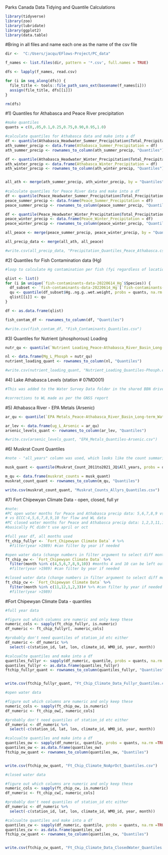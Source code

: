 Parks Canada Data Tidying and Quantile Calculations



```r
library(tidyverse)
library(zoo)
library(lubridate)
library(ggplot2)
library(data.table)
```

#Bring in all files and name each one as the name of the csv file
```r

dir <-  "C:/Users/jacqu/EFlows-Project/PC_data" 

f_names <- list.files(dir, pattern = '*.csv', full.names = TRUE)

dfs <- lapply(f_names, read.csv)

for (i in seq_along(dfs)) {
  file_title <- tools::file_path_sans_ext(basename(f_names[i]))
  assign(file_title, dfs[[i]])
}

rm(dfs)

```

#1) Quantiles for Athabasca and Peace River precipitation
```r
#make quantiles
quants = c(0,.05,0.1,0.25,0.75,0.90,0.95,1.0)

#calculate quantiles for Athabasca data and make into a df
df <- quantile(Athabasca_Headwater_Summer_Precipitation$Total_Precipitation, probs = quants)
ath_summer_precip <- data.frame(Athabasca_Summer_Precipitation = df) 
ath_summer_precip <- rownames_to_column(ath_summer_precip, "Quantiles")

df <- quantile(Athabasca_Headwater_Winter_Precipitation$Total_Precipitation, probs = quants)
ath_winter_precip <- data.frame(Athabasca_Winter_Precipitation = df) 
ath_winter_precip <- rownames_to_column(ath_winter_precip, "Quantiles")


all_ath <- merge(ath_summer_precip, ath_winter_precip, by = "Quantiles" )
  
#calculate quantiles for Peace River data and make into a df
df <- quantile(Peace_Headwater_Summer_Precipitation$Total_Precipitation, probs = quants)
peace_summer_precip <- data.frame(Peace_Summer_Precipitation = df) 
peace_summer_precip <- rownames_to_column(peace_summer_precip, "Quantiles")

df <- quantile(Peace_Headwater_Winter_Precipitation$Total_Precipitation, probs = quants)
peace_winter_precip <- data.frame(Peace_Winter_Precipitation = df) 
peace_winter_precip <- rownames_to_column(peace_winter_precip, "Quantiles")

all_peace <- merge(peace_summer_precip, peace_winter_precip, by = "Quantiles")

all_precip_data <- merge(all_ath, all_peace)

#write.csv(all_precip_data, "Precipitation_Quantiles_Peace_Athabasca.csv")

```

#2) Quantiles for Fish Contamination data (Hg)

```r

#loop to calculate Hg contamination per fish (fyi regardless of location, these were all combined)

qlist <- list()
for (i in unique(`fish-contaminants-data-20220614_Hg`$Species)) {
  df_subset <- `fish-contaminants-data-20220614_Hg`[`fish-contaminants-data-20220614_Hg`$Species == i,]
  qu <- quantile(df_subset$Hg..ng.g..wet.weight, probs = quants, na.rm = TRUE)
  qlist[[i]] <- qu
}

df <- as.data.frame(qlist)

fish_contam_df <- rownames_to_column(df, "Quantiles")

#write.csv(fish_contam_df, "Fish_Contaminants_Quantiles.csv")
```

#3) Quantiles for Nutrient (phosphorous) Loading
```r

nutr_qu <- quantile(`Nutrient Loading_Peace-Athabasca_River_Basin_Long-term_Water_Quality_Monitoring`$ResultValue, probs = quants, na.rm = TRUE)

nl <- data.frame(Mg_L_Phosph = nutr_qu) 
nutrient_loading_quant <- rownames_to_column(nl, "Quantiles")

#write.csv(nutrient_loading_quant, "Nutrient_Loading_Quantiles-Phosph.csv")

```

#4) Lake Athabasca Levels (station # 07MD001)
```r

#This was added to the Water Survey Data folder in the shared BBN drive, using BBN data script. 

#corrections to WL made as per the GNSS report 

```

#5) Athabasca River - EPA Metals (Arsenic) 

```r

ar_qu <- quantile(`EPA Metals_Peace-Athabasca_River_Basin_Long-term_Water_Quality_Monitoring`$ResultValue, probs = quants, na.rm = TRUE)

ar_lev <- data.frame(ug_L_Arsenic = ar_qu) 
arsenic_levels_quant <- rownames_to_column(ar_lev, "Quantiles")

#write.csv(arsenic_levels_quant, "EPA_Metals_Quantiles-Arsenic.csv")
```

#6) Muskrat Count Quantiles
```r
#note - "all_years" column was used, which looks like the count summaries of a transect each year at a different location

musk_quant <- quantile(Msukrat_Count_2011to2021_JQ$All_years, probs = quants, na.rm = TRUE)

m_qu <- data.frame(muskrat_counts = musk_quant) 
muskrat_count_quant <- rownames_to_column(m_qu, "Quantiles")

write.csv(muskrat_count_quant, "Muskrat_Counts_Allyrs_Quantiles.csv")

```

#7) Fort Chipewyan Climate Data - open, closed, full yr
```r
#note:
#PC open water months for Peace and Athabasca precip data: 5,6,7,8,9 vs 
# vs ECCC:4,5,6,7,8,9,10 for flow and WL data
#PC closed water months for Peace and Athabasca precip data: 1,2,3,11,12 - ECCC used the same months for closed water data for flow and WL data 
#basically PC didn't use april or oct

#full year df, all months used
ft_chip_fullyr <- `Fort_Chipewyan Climate Data` # %>%
  #filter(year >1989) #can filter by year if needed

#open water data (change numbers in filter argument to select diff months)
ft_chip_ow <- `Fort_Chipewyan Climate Data` %>%
  filter(month %in% c(4,5,6,7,8,9,10)) #months 4 and 10 can be left out # %>%
  #filter(year >1989) #can filter by year if needed

#closed water data (change numbers in filter argument to select diff months)
ft_chip_cw <- `Fort_Chipewyan Climate Data` %>%
  filter(month %in% c(11,12,1,2,3))# %>% #can filter by year if needed
  #filter(year >1989)

```

#Fort Chipewyan Climate Data - quantiles

```r

 
#full year data

#figure out which columns are numeric and only keep these
numeric_cols <- sapply(ft_chip_fullyr, is.numeric)
df_numeric <- ft_chip_fullyr[, numeric_cols]

#probably don't need quantiles of station_id etc either
df_numeric <- df_numeric %>%
  select(-c(station_id, lat, lon, climate_id, WMO_id, year, month))

#calcualte quantiles and make into a df
quantiles_fullyr <- sapply(df_numeric, quantile, probs = quants, na.rm =TRUE)
quantiles_fullyr <- as.data.frame(quantiles_fullyr) 
ftchip_fullyr_quant <- rownames_to_column(quantiles_fullyr, "Quantiles")


write.csv(ftchip_fullyr_quant, "Ft_Chip_Climate_Data_Fullyr_Quantiles.csv")


```



```r

#open water data 

#figure out which columns are numeric and only keep these
numeric_cols <- sapply(ft_chip_ow, is.numeric)
df_numeric <- ft_chip_ow[, numeric_cols]

#probably don't need quantiles of station_id etc either
df_numeric <- df_numeric %>%
  select(-c(station_id, lat, lon, climate_id, WMO_id, year, month))

#calcualte quantiles and make into a df
quantiles_ow <- sapply(df_numeric, quantile, probs = quants, na.rm =TRUE)
quantiles_ow <- as.data.frame(quantiles_ow) 
ftchip_ow_quant <- rownames_to_column(quantiles_ow, "Quantiles")


write.csv(ftchip_ow_quant, "Ft_Chip_Climate_NoAprOct_Quantiles.csv")


```


```r
#closed water data 

#figure out which columns are numeric and only keep these
numeric_cols <- sapply(ft_chip_cw, is.numeric)
df_numeric <- ft_chip_cw[, numeric_cols]

#probably don't need quantiles of station_id etc either
df_numeric <- df_numeric %>%
  select(-c(station_id, lat, lon, climate_id, WMO_id, year, month))

#calcualte quantiles and make into a df
quantiles_cw <- sapply(df_numeric, quantile, probs = quants, na.rm =TRUE)
quantiles_cw <- as.data.frame(quantiles_cw) 
ftchip_cw_quant <- rownames_to_column(quantiles_cw, "Quantiles")


write.csv(ftchip_cw_quant, "Ft_Chip_Climate_Data_ClosedWater_Quantiles.csv")

```
